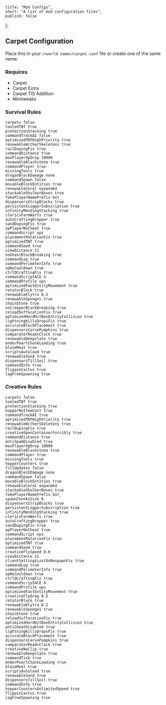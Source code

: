     title: "Mod Configs",
    short: "A list of mod configuration files",
    publish: false
};

## Carpet Configuration

Place this in your `/<world name>/carpet.conf` file or create one of the same name. 

### Requires

- Carpet
- Carpet Extra
- Carpet TIS Addition
- Minitweaks

### Survival Rules

```
carpets false
tooledTNT true
protectionStacking true
commandTrackAI false
optimizedTNTHighPriority true
renewableWitherSkeletons true
railDupingFix true
commandDistance true
maxPlayerXpDrop 10000
renewableBlackstone true
commandPlayer true
missingTools true
dragonBlockDamage none
commandSpawn false
movableBlockEntities true
renewableCoral expanded
stackableShulkerBoxes true
fakePlayerNamePrefix bot_
dispensersStripBlocks true
persistentLoggerSubscription true
infinityMendingStacking true
clericsFarmWarts true
autoCraftingDropper true
sandDupingFix true
opPlayerNoCheat true
commandScript ops
placementRotationFix true
optimizedTNT true
commandSeed true
viewDistance 21
noGhastBlockBreaking true
commandLog true
commandPerimeterInfo true
xpNoCooldown true
ctrlQCraftingFix true
commandScriptACE 4
commandProfile ops
optimizedFastEntityMovement true
rotatorBlock true
renewableElytra 0.2
renewableSponges true
chainStone true
noCreeperBlockBreaking true
reloadSuffocationFix true
optimizedHardHitBoxEntityCollision true
lightningKillsDropsFix true
accurateBlockPlacement true
dispensersCarvePumpkins true
comparatorReadsClock true
renewableDeepslate true
enderPearlChunkLoading true
blazeMeal true
scriptsAutoload true
renewableSand true
dispensersTillSoil true
commandInfo true
flippinCactus true
lagFreeSpawning true
```

### Creative Rules

```
carpets false
tooledTNT true
protectionStacking true
hopperNoItemCost true
commandTrackAI true
optimizedTNTHighPriority true
renewableWitherSkeletons true
railDupingFix true
creativeOpenContainerForcibly true
commandDistance true
antiSpamDisabled true
maxPlayerXpDrop 10000
renewableBlackstone true
commandPlayer true
missingTools true
hopperCounters true
fillUpdates false
dragonBlockDamage none
commandSpawn false
movableBlockEntities true
renewableCoral expanded
stackableShulkerBoxes true
fakePlayerNamePrefix bot_
spawnChunksSize 0
dispensersStripBlocks true
persistentLoggerSubscription true
infinityMendingStacking true
clericsFarmWarts true
autoCraftingDropper true
sandDupingFix true
opPlayerNoCheat true
commandScript ops
placementRotationFix true
optimizedTNT true
commandSeed true
creativeFlySpeed 8.0
viewDistance 21
clientSettingsLostOnRespawnFix true
commandLog true
commandPerimeterInfo true
xpNoCooldown true
ctrlQCraftingFix true
commandScriptACE 4
commandProfile ops
optimizedFastEntityMovement true
creativeFlyDrag 0.5
rotatorBlock true
renewableElytra 0.2
renewableSponges true
chainStone true
reloadSuffocationFix true
optimizedHardHitBoxEntityCollision true
antiCheatDisabled true
lightningKillsDropsFix true
accurateBlockPlacement true
dispensersCarvePumpkins true
comparatorReadsClock true
creativeNoClip true
renewableDeepslate true
commandTick true
enderPearlChunkLoading true
blazeMeal true
scriptsAutoload true
renewableSand true
dispensersTillSoil true
commandInfo true
hopperCountersUnlimitedSpeed true
flippinCactus true
lagFreeSpawning true

```
